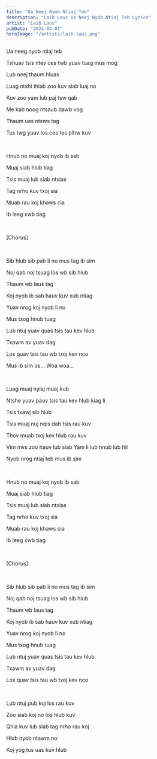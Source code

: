 ```yaml
---
title: "Ua Neej Nyob Ntiaj Teb"
description: "Laib Laus Ua Neej Nyob Ntiaj Teb Lyrics"
artist: "Laib Laus"
pubDate: "2024-04-01"
heroImage: "/artists/laib-laus.png"
---
```


Ua neeg nyob ntiaj teb

Tshuav tsis ntev ces twb yuav tuag mus mog

Lub neej thaum hluas

Luag ntxhi thiab zoo kuv siab luaj no

Kuv zoo yam lub paj tsw qab

Me kab noog ntsaub dawb vog

Thaum uas ntsws tag

Tus twg yuav los ces tes plhw kuv

<br />

Hnub no muaj koj nyob ib sab

Muaj siab hlub tiag

Tsis muaj lub siab ntxias

Tag nrho kuv txoj sia

Muab rau koj khaws cia

Ib leeg xwb tiag

<br />

[Chorus]

<br />

Sib hlub sib pab li no mus tag ib sim

Noj qab noj tsuag los wb sib hlub

Thaum wb laus tag

Koj nyob ib sab hauv kuv xub ntiag

Yuav nrog koj nyob li no

Mus txog hnub tuag

Lub ntuj yuav quas tsis tau kev hlub

Txawm av yuav dag

Los quav tsis tau wb txoj kev nco

Mus ib sim os... Woa woa...

<br />

Luag muaj nyiaj muaj kub

Ntshe yuav pauv tsis tau kev hlub kiag li

Tsis txawj sib hlub

Tsis muaj nuj nqis dab tsis rau kuv

Thov muab txoj kev hlub rau kuv

Vim nws zoo hauv lub siab
Yam li lub hnub lub hli

Nyob nrog ntiaj teb mus ib sim

<br />

Hnub no muaj koj nyob ib sab

Muaj siab hlub tiag

Tsis muaj lub siab ntxias

Tag nrho kuv txoj sia

Muab rau koj khaws cia

Ib leeg xwb tiag

<br />

[Chorus]

<br />

Sib hlub sib pab li no mus tag ib sim

Noj qab noj tsuag los wb sib hlub

Thaum wb laus tag

Koj nyob ib sab hauv kuv xub ntiag

Yuav nrog koj nyob li no

Mus txog hnub tuag

Lub ntuj yuav quas tsis tau kev hlub

Txawm av yuav dag

Los quav tsis tau wb txoj kev nco

<br />

Lub ntuj pub koj los rau kuv

Zoo siab koj no los hlub kuv

Qhia kuv lub siab tag nrho rau koj

Hlub nyob ntawm no

Koj yog tus uas kuv hlub
